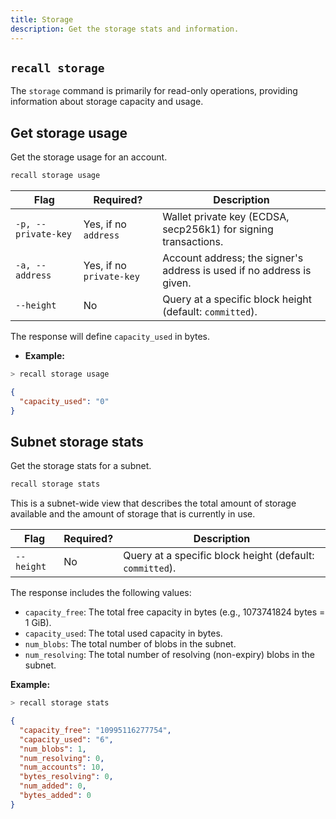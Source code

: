 ```yaml
---
title: Storage
description: Get the storage stats and information.
---
```


## `recall storage`

The `storage` command is primarily for read-only operations, providing information about storage
capacity and usage.

## Get storage usage

Get the storage usage for an account.

```sh
recall storage usage
```

| Flag                | Required?                | Description                                                           |
| ------------------- | ------------------------ | --------------------------------------------------------------------- |
| `-p, --private-key` | Yes, if no `address`     | Wallet private key (ECDSA, secp256k1) for signing transactions.       |
| `-a, --address`     | Yes, if no `private-key` | Account address; the signer's address is used if no address is given. |
| `--height`          | No                       | Query at a specific block height (default: `committed`).              |

The response will define `capacity_used` in bytes.

- **Example:**

```sh
> recall storage usage
```

```json
{
  "capacity_used": "0"
}
```

## Subnet storage stats

Get the storage stats for a subnet.

```sh
recall storage stats
```

This is a subnet-wide view that describes the total amount of storage available and the amount of
storage that is currently in use.

| Flag       | Required? | Description                                              |
| ---------- | --------- | -------------------------------------------------------- |
| `--height` | No        | Query at a specific block height (default: `committed`). |

The response includes the following values:

- `capacity_free`: The total free capacity in bytes (e.g., 1073741824 bytes = 1 GiB).
- `capacity_used`: The total used capacity in bytes.
- `num_blobs`: The total number of blobs in the subnet.
- `num_resolving`: The total number of resolving (non-expiry) blobs in the subnet.

**Example:**

```sh
> recall storage stats
```

```json
{
  "capacity_free": "10995116277754",
  "capacity_used": "6",
  "num_blobs": 1,
  "num_resolving": 0,
  "num_accounts": 10,
  "bytes_resolving": 0,
  "num_added": 0,
  "bytes_added": 0
}
```

